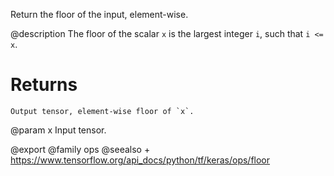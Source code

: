 Return the floor of the input, element-wise.

@description
The floor of the scalar `x` is the largest integer `i`, such that `i <= x`.

# Returns
    Output tensor, element-wise floor of `x`.

@param x Input tensor.

@export
@family ops
@seealso
+ <https://www.tensorflow.org/api_docs/python/tf/keras/ops/floor>
